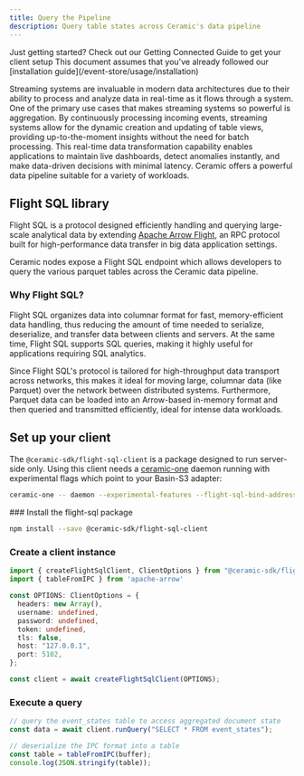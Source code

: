```yaml
---
title: Query the Pipeline
description: Query table states across Ceramic's data pipeline
---
```



<Callout>
  Just getting started? Check out our Getting Connected Guide to get your client setup This document
  assumes that you've already followed our [installation guide](/event-store/usage/installation)
</Callout>

Streaming systems are invaluable in modern data architectures due to their ability to process and
analyze data in real-time as it flows through a system. One of the primary use cases that makes
streaming systems so powerful is aggregation. By continuously processing incoming events, streaming
systems allow for the dynamic creation and updating of table views, providing up-to-the-moment
insights without the need for batch processing. This real-time data transformation capability
enables applications to maintain live dashboards, detect anomalies instantly, and make data-driven
decisions with minimal latency. Ceramic offers a powerful data pipeline suitable for a variety of
workloads.

## Flight SQL library

Flight SQL is a protocol designed efficiently handling and querying large-scale analytical data by
extending [Apache Arrow Flight](https://arrow.apache.org/blog/2019/10/13/introducing-arrow-flight/),
an RPC protocol built for high-performance data transfer in big data application settings.

Ceramic nodes expose a Flight SQL endpoint which allows developers to query the various parquet
tables across the Ceramic data pipeline.

### Why Flight SQL?

Flight SQL organizes data into columnar format for fast, memory-efficient data handling, thus
reducing the amount of time needed to serialize, deserialize, and transfer data between clients and
servers. At the same time, Flight SQL supports SQL queries, making it highly useful for applications
requiring SQL analytics.

Since Flight SQL's protocol is tailored for high-throughput data transport across networks, this
makes it ideal for moving large, columnar data (like Parquet) over the network between distributed
systems. Furthermore, Parquet data can be loaded into an Arrow-based in-memory format and then
queried and transmitted efficiently, ideal for intense data workloads.

## Set up your client

The `@ceramic-sdk/flight-sql-client` is a package designed to run server-side only. Using this
client needs a [ceramic-one](https://github.com/ceramicnetwork/rust-ceramic) daemon running with
experimental flags which point to your Basin-S3 adapter:

```bash
ceramic-one -- daemon --experimental-features --flight-sql-bind-address 0.0.0.0:5102 --s3-bucket your-basin-account.your-bucket-name
```

<Steps>
### Install the flight-sql package

```bash
npm install --save @ceramic-sdk/flight-sql-client
```

### Create a client instance

```typescript
import { createFlightSqlClient, ClientOptions } from "@ceramic-sdk/flight-sql-client";
import { tableFromIPC } from 'apache-arrow'

const OPTIONS: ClientOptions = {
  headers: new Array(),
  username: undefined,
  password: undefined,
  token: undefined,
  tls: false,
  host: "127.0.0.1",
  port: 5102,
};

const client = await createFlightSqlClient(OPTIONS);
```

### Execute a query

```typescript
// query the event_states table to access aggregated document state
const data = await client.runQuery("SELECT * FROM event_states");

// deserialize the IPC format into a table
const table = tableFromIPC(buffer);
console.log(JSON.stringify(table));
```

</Steps>
